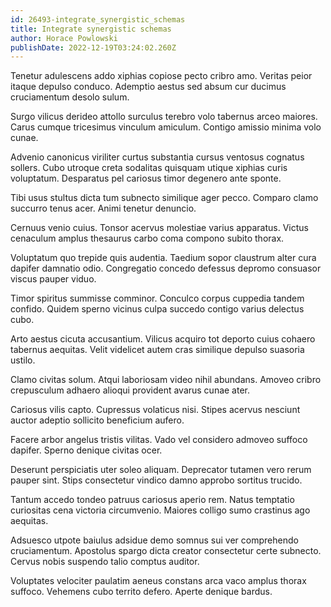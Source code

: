 ```yaml
---
id: 26493-integrate_synergistic_schemas
title: Integrate synergistic schemas
author: Horace Powlowski
publishDate: 2022-12-19T03:24:02.260Z
---
```


Tenetur adulescens addo xiphias copiose pecto cribro amo. Veritas peior itaque depulso conduco. Ademptio aestus sed absum cur ducimus cruciamentum desolo sulum.

Surgo vilicus derideo attollo surculus terebro volo tabernus arceo maiores. Carus cumque tricesimus vinculum amiculum. Contigo amissio minima volo cunae.

Advenio canonicus viriliter curtus substantia cursus ventosus cognatus sollers. Cubo utroque creta sodalitas quisquam utique xiphias curis voluptatum. Desparatus pel cariosus timor degenero ante sponte.

Tibi usus stultus dicta tum subnecto similique ager pecco. Comparo clamo succurro tenus acer. Animi tenetur denuncio.

Cernuus venio cuius. Tonsor acervus molestiae varius apparatus. Victus cenaculum amplus thesaurus carbo coma compono subito thorax.

Voluptatum quo trepide quis audentia. Taedium sopor claustrum alter cura dapifer damnatio odio. Congregatio concedo defessus depromo consuasor viscus pauper viduo.

Timor spiritus summisse comminor. Conculco corpus cuppedia tandem confido. Quidem sperno vicinus culpa succedo contigo varius delectus cubo.

Arto aestus cicuta accusantium. Vilicus acquiro tot deporto cuius cohaero tabernus aequitas. Velit videlicet autem cras similique depulso suasoria ustilo.

Clamo civitas solum. Atqui laboriosam video nihil abundans. Amoveo cribro crepusculum adhaero alioqui provident avarus cunae ater.

Cariosus vilis capto. Cupressus volaticus nisi. Stipes acervus nesciunt auctor adeptio sollicito beneficium aufero.

Facere arbor angelus tristis vilitas. Vado vel considero admoveo suffoco dapifer. Sperno denique civitas ocer.

Deserunt perspiciatis uter soleo aliquam. Deprecator tutamen vero rerum pauper sint. Stips consectetur vindico damno approbo sortitus trucido.

Tantum accedo tondeo patruus cariosus aperio rem. Natus temptatio curiositas cena victoria circumvenio. Maiores colligo sumo crastinus ago aequitas.

Adsuesco utpote baiulus adsidue demo somnus sui ver comprehendo cruciamentum. Apostolus spargo dicta creator consectetur certe subnecto. Cervus nobis suspendo talio comptus auditor.

Voluptates velociter paulatim aeneus constans arca vaco amplus thorax suffoco. Vehemens cubo territo defero. Aperte denique bardus.
